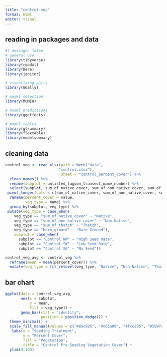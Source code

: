 ```yaml
---
title: "control-veg"
format: html
editor: visual
---
```


## reading in packages and data

```r
#| message: false
# general use
library(tidyverse)
library(readxl)
library(here)
library(janitor)

# visualizing pairs
library(GGally)

# model selection
library(MuMIn)

# model predictions
library(ggeffects)

# model tables
library(gtsummary)
library(flextable)
library(modelsummary)
```

## cleaning data

```r
control_veg <- read_xlsx(path = here("data", 
                        "control.xlsx"),
                         sheet = "control_percent_cover") %>% 
  clean_names() %>% 
  rename(subplot = unlisted_lagoon_transect_name_number) %>% 
  select(subplot, sum_of_native_cover, sum_of_non_native_cover, sum_of_thatch, bare_ground) %>% 
 pivot_longer(cols = c(sum_of_native_cover, sum_of_non_native_cover, sum_of_thatch, bare_ground)) %>% 
  rename(percent_cover = value,
         veg_type = name) %>% 
  group_by(subplot, veg_type) %>% 
 mutate(veg_type = case_when(
    veg_type == "sum_of_native_cover" ~ "Native",
    veg_type == "sum_of_non_native_cover" ~ "Non-Native",
    veg_type == "sum_of_thatch" ~ "Thatch",
    veg_type == "bare_ground" ~ "Bare Ground"),
    subplot = case_when(
      subplot == "Control NW" ~ "High Seed Rate",
      subplot == "Control SW" ~ "Low Seed Rate",
      subplot == "Control SE" ~ "No Seed"))

control_veg_avg <- control_veg %>% 
  reframe(mean = mean(percent_cover)) %>% 
  mutate(veg_type = fct_relevel(veg_type, "Native", "Non-Native", "Thatch", "Bare Ground"))
```

## bar chart

```r
ggplot(data = control_veg_avg,
       aes(x = subplot,
           y = mean,
           fill = veg_type)) +
       geom_bar(stat = "identity",
                position = position_dodge()) +
  theme_minimal() + 
  scale_fill_manual(values = c("#8ac926", "#c61a09", "#fce205", "#5097a4")) +
   labs(x = "Seeding Treatment",
        y = "Percent Cover",
        fill = "Vegetation",
        title = "Control Pre-Seeding Vegetation Cover") +
  ylim(0,100)
```


